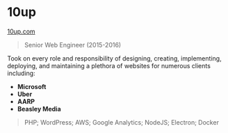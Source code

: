 # 10up

<ThickText>[10up.com](https://10up.com/)</ThickText>

> Senior Web Engineer (2015-2016)

Took on every role and responsibility of designing, creating, implementing, deploying, and maintaining a plethora of websites for numerous clients including:

- **Microsoft**
- **Uber**
- **AARP**
- **Beasley Media**

> PHP; WordPress; AWS; Google Analytics; NodeJS; Electron; Docker
